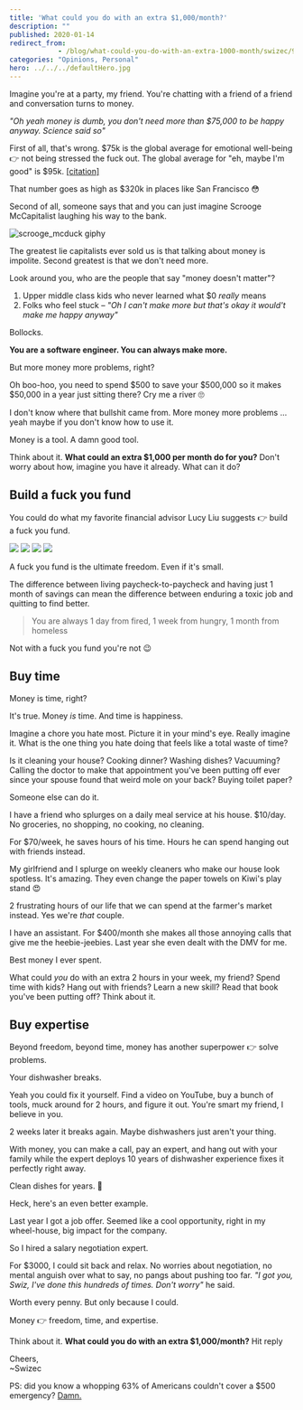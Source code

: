 ```yaml
---
title: 'What could you do with an extra $1,000/month?'
description: ""
published: 2020-01-14
redirect_from: 
            - /blog/what-could-you-do-with-an-extra-1000-month/swizec/9282
categories: "Opinions, Personal"
hero: ../../../defaultHero.jpg
---
```

Imagine you&#x27;re at a party, my friend. You&#x27;re chatting with a friend of a friend and conversation turns to money.





_&quot;Oh yeah money is dumb, you don&#x27;t need more than $75,000 to be happy anyway. Science said so&quot;_



First of all, that&#x27;s wrong. $75k is the global average for emotional well-being 👉 not being stressed the fuck out. The global average for &quot;eh, maybe I&#x27;m good&quot; is $95k. [\[citation\]](https://www.nature.com/articles/s41562-017-0277-0)



That number goes as high as $320k in places like San Francisco 😳



Second of all, someone says that and you can just imagine Scrooge McCapitalist laughing his way to the bank.



![scrooge_mcduck giphy](./img/media-26FPLMDDN5fJCir0A-giphy.gif)



The greatest lie capitalists ever sold us is that talking about money is impolite. Second greatest is that we don&#x27;t need more.



Look around you, who are the people that say &quot;money doesn&#x27;t matter&quot;?



1. Upper middle class kids who never learned what $0 _really_ means
2. Folks who feel stuck – _&quot;Oh I can&#x27;t make more but that&#x27;s okay it would&#x27;t make me happy anyway&quot;_



Bollocks.



**You are a software engineer. You can always make more.**



But more money more problems, right?



Oh boo-hoo, you need to spend $500 to save your $500,000 so it makes $50,000 in a year just sitting there? Cry me a river 🙄



I don&#x27;t know where that bullshit came from. More money more problems ... yeah maybe if you don&#x27;t know how to use it.



Money is a tool. A damn good tool.



Think about it​. **What could an extra $1,000 per month do for you?** Don&#x27;t worry about how, imagine you have it already. What can it do?



## Build a fuck you fund



You could do what my favorite financial advisor Lucy Liu suggests 👉 build a fuck you fund.



![](./img/iN3C60H.gif) ![](./img/dLcAWJD.gif) ![](./img/kVwecsK.gif) ![](./img/Ip9Z69v.gif)



A fuck you fund is the ultimate freedom. Even if it&#x27;s small.



The difference between living paycheck-to-paycheck and having just 1 month of savings can mean the difference between enduring a toxic job and quitting to find better.



> You are always 1 day from fired, 1 week from hungry, 1 month from homeless



Not with a fuck you fund you&#x27;re not 😉



## Buy time



Money is time, right?



It&#x27;s true. Money _is_ time. And time is happiness.



Imagine a chore you hate most. Picture it in your mind&#x27;s eye. Really imagine it. What is the one thing you hate doing that feels like a total waste of time?



Is it cleaning your house? Cooking dinner? Washing dishes? Vacuuming? Calling the doctor to make that appointment you&#x27;ve been putting off ever since your spouse found that weird mole on your back? Buying toilet paper?



Someone else can do it.



I have a friend who splurges on a daily meal service at his house. $10/day. No groceries, no shopping, no cooking, no cleaning.



For $70/week, he saves hours of his time. Hours he can spend hanging out with friends instead.



My girlfriend and I splurge on weekly cleaners who make our house look spotless. It&#x27;s amazing. They even change the paper towels on Kiwi&#x27;s play stand 😍



2 frustrating hours of our life that we can spend at the farmer&#x27;s market instead. Yes we&#x27;re _that_ couple.



I have an assistant. For $400/month she makes all those annoying calls that give me the heebie-jeebies. Last year she even dealt with the DMV for me.



Best money I ever spent.



What could _you_ do with an extra 2 hours in your week, my friend? Spend time with kids? Hang out with friends? Learn a new skill? Read that book you&#x27;ve been putting off? Think about it.



## Buy expertise



Beyond freedom, beyond time, money has another superpower 👉 solve problems.



Your dishwasher breaks.



Yeah you could fix it yourself. Find a video on YouTube, buy a bunch of tools, muck around for 2 hours, and figure it out. You&#x27;re smart my friend, I believe in you.



2 weeks later it breaks again. Maybe dishwashers just aren&#x27;t your thing.



With money, you can make a call, pay an expert, and hang out with your family while the expert deploys 10 years of dishwasher experience fixes it perfectly right away.



Clean dishes for years. 🤘



Heck, here&#x27;s an even better example.



Last year I got a job offer. Seemed like a cool opportunity, right in my wheel-house, big impact for the company.



So I hired a salary negotiation expert.



For $3000, I could sit back and relax. No worries about negotiation, no mental anguish over what to say, no pangs about pushing too far. _&quot;I got you, Swiz, I&#x27;ve done this hundreds of times. Don&#x27;t worry&quot;_ he said.



Worth every penny. But only because I could.



Money 👉 freedom, time, and expertise.



Think about it​. **What could you do with an extra $1,000/month?** Hit reply



Cheers,  
~Swizec



PS: did you know a whopping 63% of Americans couldn&#x27;t cover a $500 emergency? [Damn.](https://www.forbes.com/sites/maggiemcgrath/2016/01/06/63-of-americans-dont-have-enough-savings-to-cover-a-500-emergency/#650a3b634e0d)